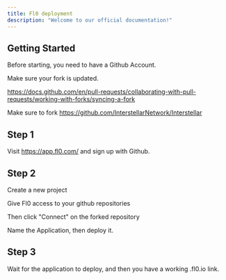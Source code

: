 ```yaml
---
title: Fl0 deployment
description: "Welcome to our official documentation!"
---
```


## Getting Started
Before starting, you need to have a Github Account.

Make sure your fork is updated.

https://docs.github.com/en/pull-requests/collaborating-with-pull-requests/working-with-forks/syncing-a-fork

Make sure to fork https://github.com/InterstellarNetwork/Interstellar

## Step 1
Visit https://app.fl0.com/ and sign up with Github.

## Step 2 
Create a new project

Give Fl0 access to your github repositories

Then click "Connect" on the forked repository

Name the Application, then deploy it.

## Step 3
Wait for the application to deploy, and then you have a working .fl0.io link.